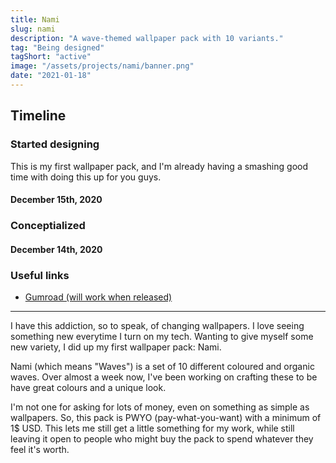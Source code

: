 ```yaml
---
title: Nami
slug: nami
description: "A wave-themed wallpaper pack with 10 variants."
tag: "Being designed"
tagShort: "active"
image: "/assets/projects/nami/banner.png"
date: "2021-01-18"
---
```


<h2>Timeline</h2>
<section id="timeline">
  <section className="progress">
    <h3>Started designing</h3>
    <p>
      This is my first wallpaper pack, and I&apos;m already having a smashing good time with doing this up for you guys.
    </p>
    <h4 className="minor">December 15th, 2020</h4>
  </section>
  <section className="progress">
    <h3>Conceptialized</h3>
    <h4 className="minor">December 14th, 2020</h4>
  </section>
</section>

### Useful links
- [Gumroad (will work when released)](http://gum.co/lzjVt)

---

I have this addiction, so to speak, of changing wallpapers. I love seeing something new everytime I turn on my tech. Wanting to give myself some new variety, I did up my first wallpaper pack: Nami.

Nami (which means &quot;Waves&quot;) is a set of 10 different coloured and organic waves. Over almost a week now, I've been working on crafting these to be have great colours and a unique look.

I'm not one for asking for lots of money, even on something as simple as wallpapers. So, this pack is PWYO (pay-what-you-want) with a minimum of 1$ USD. This lets me still get a little something for my work, while still leaving it open to people who might buy the pack to spend whatever they feel it's worth.
